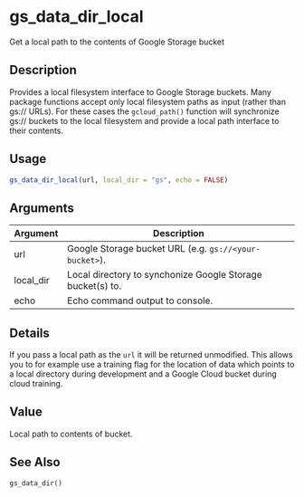 # gs_data_dir_local


Get a local path to the contents of Google Storage bucket




## Description

Provides a local filesystem interface to Google Storage buckets. Many
package functions accept only local filesystem paths as input (rather than
gs:// URLs). For these cases the ``gcloud_path()`` function will synchronize
gs:// buckets to the local filesystem and provide a local path interface
to their contents.





## Usage
```r
gs_data_dir_local(url, local_dir = "gs", echo = FALSE)
```




## Arguments


Argument      |Description
------------- |----------------
url | Google Storage bucket URL (e.g. ``gs://<your-bucket>``).
local_dir | Local directory to synchonize Google Storage bucket(s) to.
echo | Echo command output to console.




## Details

If you pass a local path as the ``url`` it will be returned
unmodified. This allows you to for example use a training flag for the
location of data which points to a local directory during
development and a Google Cloud bucket during cloud training.





## Value

Local path to contents of bucket.






## See Also

`gs_data_dir()`



